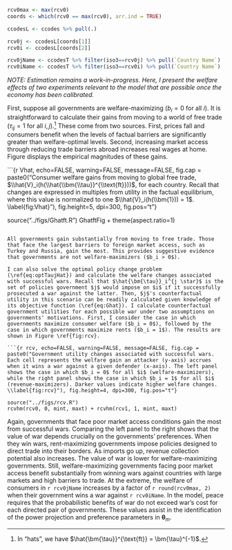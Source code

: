 ```r

rcv0max <- max(rcv0)
coords <- which(rcv0 == max(rcv0), arr.ind = TRUE)

ccodesL <- ccodes %>% pull(.)

rcv0j <- ccodesL[coords[1]]
rcv0i <- ccodesL[coords[2]]

rcv0jName <- ccodesT %>% filter(iso3==rcv0j) %>% pull(`Country Name`)
rcv0iName <- ccodesT %>% filter(iso3==rcv0i) %>% pull(`Country Name`)

```

*NOTE: Estimation remains a work-in-progress. Here, I present the welfare effects of two experiments relevant to the model that are possible once the economy has been calibrated.*


First, suppose all governments are welfare-maximizing ($b_i=0$ for all $i$). It is straightforward to calculate their gains from moving to a world of free trade ($\tau_{ij} = 1$ for all $i, j$).^[In "hats", we have $\hat{\bm{\tau}}^{\text{ft}} = \bm{\tau}^{-1}$.] These come from two sources. First, prices fall and consumers benefit when the levels of factual barriers are significantly greater than welfare-optimal levels. Second, increasing market access through reducing trade barriers abroad increases real wages at home. Figure \ref{fig:Vhat} displays the empirical magnitudes of these gains. 

```{r Vhat, echo=FALSE, warning=FALSE, message=FALSE, fig.cap = paste0("Consumer welfare gains from moving to global free trade, $\\hat{V}_i(h(\\hat{\\bm{\\tau}}^{\\text{ft}}))$, for each country. Recall that changes are expressed in multiples from utility in the factual equilibrium, where this value is normalized to one $\\hat{V}_i(h(\\bm{1})) = 1$. \\label{fig:Vhat}"), fig.height=5, dpi=300, fig.pos="t"}

source("../figs/Ghatft.R")
GhatftFig + theme(aspect.ratio=1)

```

All governments gain substantially from moving to free trade. Those that face the largest barriers to foreign market access, such as Turkey and Russia, gain the most. This provides suggestive evidence that governments are not welfare-maximizers ($b_i > 0$). 

I can also solve the optimal policy change problem (\ref{eq:optTaujHat}) and calculate the welfare changes associated with successful wars. Recall that $\hat{\bm{\tau}}_i^{j \star}$ is the set of policies government $j$ would impose on $i$ if it successfully prosecuted a war against the latter. Then, $j$'s counterfactual utility in this scenario can be readily calculated given knowledge of its objective function (\ref{eq:Ghat}). I calculate counterfactual government utilities for each possible war under two assumptions on governments' motivations. First, I consider the case in which governments maximize consumer welfare ($b_i = 0$), followed by the case in which governments maximize rents ($b_i = 1$). The results are shown in Figure \ref{fig:rcv}.

```{r rcv, echo=FALSE, warning=FALSE, message=FALSE, fig.cap = paste0("Government utility changes associated with successful wars. Each cell represents the welfare gain an attacker (y-axis) accrues when it wins a war against a given defender (x-axis). The left panel shows the case in which $b_i = 0$ for all $i$ (welfare-maximizers), while the right panel shows the case in which $b_i = 1$ for all $i$ (revenue-maximizers). Darker values indicate higher welfare changes. \\label{fig:rcv}"), fig.height=4, dpi=300, fig.pos="t"}

source("../figs/rcv.R")
rcvhm(rcv0, 0, mint, maxt) + rcvhm(rcv1, 1, mint, maxt)

```

Again, governments that face poor market access conditions gain the most from successful wars. Comparing the left panel to the right shows that the value of war depends crucially on the governments' preferences. When they win wars, rent-maximizing governments impose policies designed to direct trade into their borders. As imports go up, revenue collection potential also increases. The value of war is lower for welfare-maximizing governments. Still, welfare-maximizing governments facing poor market access benefit substantially from winning wars against countries with large markets and high barriers to trade. At the extreme, the welfare of consumers in `r rcv0jName` increases by a factor of `r round(rcv0max, 2)` when their government wins a war against `r rcv0iName`. In the model, peace requires that the probabilistic benefits of war do not exceed war's cost for each directed pair of governments. These values assist in the identification of the power projection and preference parameters in $\bm{\theta}_m$.